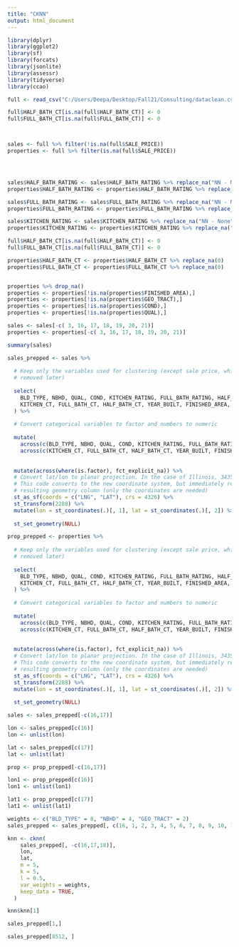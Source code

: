 ---
title: "CKNN"
output: html_document
---

```{r}
library(dplyr)
library(ggplot2)
library(sf)
library(forcats)
library(jsonlite)
library(assessr)
library(tidyverse)
library(ccao)
```


```{r}
full <- read_csv("C:/Users/Deepa/Desktop/Fall21/Consulting/dataclean.csv")

full$HALF_BATH_CT[is.na(full$HALF_BATH_CT)] <- 0
full$FULL_BATH_CT[is.na(full$FULL_BATH_CT)] <- 0



sales <- full %>% filter(!is.na(full$SALE_PRICE))
properties <- full %>% filter(is.na(full$SALE_PRICE))




sales$HALF_BATH_RATING <- sales$HALF_BATH_RATING %>% replace_na("NN - None")
properties$HALF_BATH_RATING <- properties$HALF_BATH_RATING %>% replace_na("NN - None")

sales$FULL_BATH_RATING <- sales$FULL_BATH_RATING %>% replace_na("NN - None")
properties$FULL_BATH_RATING <- properties$FULL_BATH_RATING %>% replace_na("NN - None")

sales$KITCHEN_RATING <- sales$KITCHEN_RATING %>% replace_na("NN - None")
properties$KITCHEN_RATING <- properties$KITCHEN_RATING %>% replace_na("NN - None")

full$HALF_BATH_CT[is.na(full$HALF_BATH_CT)] <- 0
full$FULL_BATH_CT[is.na(full$FULL_BATH_CT)] <- 0

properties$HALF_BATH_CT <- properties$HALF_BATH_CT %>% replace_na(0)
properties$FULL_BATH_CT <- properties$FULL_BATH_CT %>% replace_na(0)


properties %>% drop_na()
properties <- properties[!is.na(properties$FINISHED_AREA),]
properties <- properties[!is.na(properties$GEO_TRACT),]
properties <- properties[!is.na(properties$COND),]
properties <- properties[!is.na(properties$QUAL),]
```

```{r}
sales <- sales[-c( 3, 16, 17, 18, 19, 20, 21)]
properties <- properties[-c( 3, 16, 17, 18, 19, 20, 21)]
```

```{r}
summary(sales)
```


```{r}
sales_prepped <- sales %>%
  
  # Keep only the variables used for clustering (except sale price, which is
  # removed later)
  
  select(
    BLD_TYPE, NBHD, QUAL, COND, KITCHEN_RATING, FULL_BATH_RATING, HALF_BATH_RATING, ZIP, GEO_TRACT,
    KITCHEN_CT, FULL_BATH_CT, HALF_BATH_CT, YEAR_BUILT, FINISHED_AREA, LAND_SF, LNG, LAT, PROP_ID
  ) %>%
  
  # Convert categorical variables to factor and numbers to numeric
  
  mutate(
    across(c(BLD_TYPE, NBHD, QUAL, COND, KITCHEN_RATING, FULL_BATH_RATING, HALF_BATH_RATING, ZIP, GEO_TRACT), as.factor),
    across(c(KITCHEN_CT, FULL_BATH_CT, HALF_BATH_CT, YEAR_BUILT, FINISHED_AREA, LAND_SF, LNG, LAT), as.numeric))  %>%
  
  
  mutate(across(where(is.factor), fct_explicit_na)) %>%
  # Convert lat/lon to planar projection. In the case of Illinois, 3435 is ideal
  # This code converts to the new coordinate system, but immediately removes the
  # resulting geometry column (only the coordinates are needed)
  st_as_sf(coords = c("LNG", "LAT"), crs = 4326) %>%
  st_transform(2288) %>%
  mutate(lon = st_coordinates(.)[, 1], lat = st_coordinates(.)[, 2]) %>%
  
  st_set_geometry(NULL)

```

```{r}
prop_prepped <- properties %>%
  
  # Keep only the variables used for clustering (except sale price, which is
  # removed later)
  
  select(
    BLD_TYPE, NBHD, QUAL, COND, KITCHEN_RATING, FULL_BATH_RATING, HALF_BATH_RATING, ZIP, GEO_TRACT,
    KITCHEN_CT, FULL_BATH_CT, HALF_BATH_CT, YEAR_BUILT, FINISHED_AREA, LAND_SF, LNG, LAT, PROP_ID
  ) %>%
  
  # Convert categorical variables to factor and numbers to numeric
  
  mutate(
    across(c(BLD_TYPE, NBHD, QUAL, COND, KITCHEN_RATING, FULL_BATH_RATING, HALF_BATH_RATING, ZIP, GEO_TRACT), as.factor),
    across(c(KITCHEN_CT, FULL_BATH_CT, HALF_BATH_CT, YEAR_BUILT, FINISHED_AREA, LAND_SF, LNG, LAT), as.numeric))  %>%
  
  
  mutate(across(where(is.factor), fct_explicit_na)) %>%
  # Convert lat/lon to planar projection. In the case of Illinois, 3435 is ideal
  # This code converts to the new coordinate system, but immediately removes the
  # resulting geometry column (only the coordinates are needed)
  st_as_sf(coords = c("LNG", "LAT"), crs = 4326) %>%
  st_transform(2288) %>%
  mutate(lon = st_coordinates(.)[, 1], lat = st_coordinates(.)[, 2]) %>%
  
  st_set_geometry(NULL)

```

```{r}
sales <- sales_prepped[-c(16,17)]

lon <- sales_prepped[c(16)]
lon <- unlist(lon)

lat <- sales_prepped[c(17)]
lat <- unlist(lat)

```

```{r}
prop <- prop_prepped[-c(16,17)]

lon1 <- prop_prepped[c(16)]
lon1 <- unlist(lon1)

lat1 <- prop_prepped[c(17)]
lat1 <- unlist(lat1)

weights <- c("BLD_TYPE" = 8, "NBHD" = 4, "GEO_TRACT" = 2)
sales_prepped <- sales_prepped[, c(16, 1, 2, 3, 4, 5, 6, 7, 8, 9, 10, 11, 12, 13, 14, 15, 17, 18)]
```

```{r}
knn <- cknn(
    sales_prepped[, -c(16,17,18)],
    lon,
    lat,
    m = 5,
    k = 5,
    l = 0.5,
    var_weights = weights,
    keep_data = TRUE,
  )
```

```{r}
knn$knn[1]
```


```{r}
sales_prepped[1,] 
```

```{r}
sales_prepped[8512, ]
```









